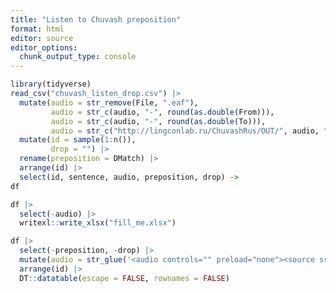 ```yaml
---
title: "Listen to Chuvash preposition"
format: html
editor: source
editor_options: 
  chunk_output_type: console
---
```


```r
library(tidyverse)
read_csv("chuvash_listen_drop.csv") |> 
  mutate(audio = str_remove(File, ".eaf"),
         audio = str_c(audio, "-", round(as.double(From))),
         audio = str_c(audio, "-", round(as.double(To))),
         audio = str_c("http://lingconlab.ru/ChuvashRus/OUT/", audio, ".wav")) |> 
  mutate(id = sample(1:n()),
         drop = "") |>
  rename(preposition = DMatch) |> 
  arrange(id) |> 
  select(id, sentence, audio, preposition, drop) ->
df

df |> 
  select(-audio) |> 
  writexl::write_xlsx("fill_me.xlsx")

df |>   
  select(-preposition, -drop) |> 
  mutate(audio = str_glue('<audio controls="" preload="none"><source src="{audio}" type="audio/ogg"></audio> ')) |> 
  arrange(id) |> 
  DT::datatable(escape = FALSE, rownames = FALSE)
```
